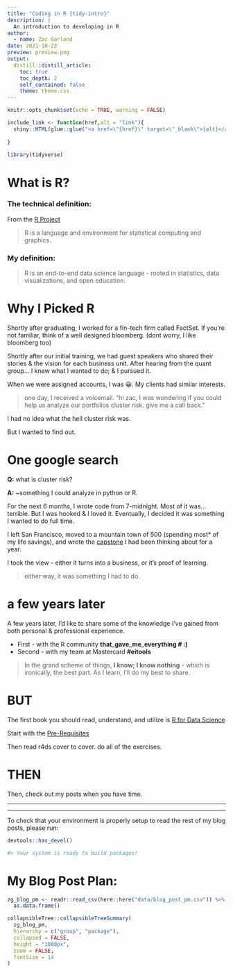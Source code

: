 ```yaml
---
title: "Coding in R {tidy-intro}"
description: |
  An introduction to developing in R
author:
  - name: Zac Garland
date: 2021-10-23
preview: preview.png
output:
  distill::distill_article:
    toc: true
    toc_depth: 2
    self_contained: false
    theme: theme.css
---
```



```r
knitr::opts_chunk$set(echo = TRUE, warning = FALSE)
```

```r
include_link <- function(href,alt = "link"){
  shiny::HTML(glue::glue("<a href=\"{href}\" target=\"_blank\">{alt}</a>"))
  
}
```


```r
library(tidyverse)
```



# What is R?


### The technical definition: 

From the [R Project](https://www.r-project.org/about.html)

> R is a language and environment for statistical computing and graphics.


### My definition:

> R is an end-to-end data science language - rooted in statistics, data visualizations, and open education.


# Why I Picked R

Shortly after graduating, I worked for a fin-tech firm called FactSet. If you're not familiar, think of a well designed bloomberg. (dont worry, I like bloomberg too) 

Shortly after our initial training, we had guest speakers who shared their stories & the vision for each business unit. After hearing from the quant group... I knew what I wanted to do; & I pursued it. 

When we were assigned accounts, I was 😀. My clients had similar interests.

> one day, I received a voicemail. "hi zac, I was wondering if you could help us analyze our portfolios cluster risk. give me a call back."

<div class="callout">I had no idea what the hell cluster risk was.</div> But I wanted to find out. 

# One google search

<b>Q:</b> what is cluster risk? 

<b>A:</b> ~something I could analyze in python or R. 


For the next 6 months, I wrote code from 7-midnight. Most of it was... terrible. But I was hooked & I loved it. Eventually, I decided it was something I wanted to do full time. 

I left San Francisco, moved to a mountain town of 500 (spending most* of my life savings), and wrote the <a href="https://zacgarland.com/equity-research/" target="_blank">capstone</a> I had been thinking about for a year. 



I took the view - either it turns into a business, or it's proof of learning. 

> either way, it was something I had to do. 


# a few years later

A few years later, I'd like to share some of the knowledge I've gained from both personal & professional experience. 

- First - with the R community <b>that_gave_me_everything # :)</b>
- Second - with my team at Mastercard <b>#eitools</b>

> In the grand scheme of things, <b>I know; I know nothing</b> - which is ironically, the best part. As I learn, I'll do my best to share. 

# BUT

The first book you should read, understand, and utilize is [R for Data Science](https://r4ds.had.co.nz/data-visualisation.html#data-visualisation)

Start with the [Pre-Requisites](https://r4ds.had.co.nz/introduction.html#prerequisites) 

Then read r4ds cover to cover. do all of the exercises.

# THEN

Then, check out my posts when you have time.

<hr>
<hr>

To check that your environment is properly setup to read the rest of my blog posts, please run:


```r
devtools::has_devel()

#> Your system is ready to build packages!
```



# My Blog Post Plan:




```r
zg_blog_pm <- readr::read_csv(here::here("data/blog_post_pm.csv")) %>% 
  as.data.frame()

collapsibleTree::collapsibleTreeSummary(
  zg_blog_pm,
  hierarchy = c("group", "package"),
  collapsed = FALSE,
  height = "1000px",
  zoom = FALSE,
  fontSize = 14
)


```

